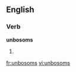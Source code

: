 ==English==

===Verb===
'''unbosoms'''

# {{third-person singular of|[[unbosom]]}}

[[fr:unbosoms]]
[[vi:unbosoms]]